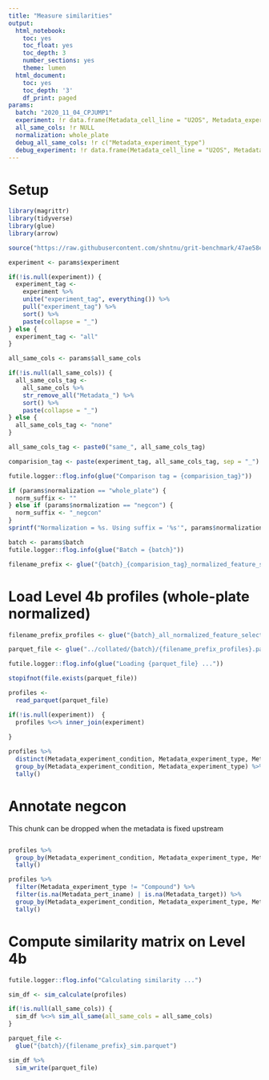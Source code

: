 ```yaml
---
title: "Measure similarities"
output:
  html_notebook:
    toc: yes
    toc_float: yes
    toc_depth: 3
    number_sections: yes
    theme: lumen
  html_document:
    toc: yes
    toc_depth: '3'
    df_print: paged
params:
  batch: "2020_11_04_CPJUMP1"
  experiment: !r data.frame(Metadata_cell_line = "U2OS", Metadata_experiment_condition = "Standard")
  all_same_cols: !r NULL
  normalization: whole_plate
  debug_all_same_cols: !r c("Metadata_experiment_type")
  debug_experiment: !r data.frame(Metadata_cell_line = "U2OS", Metadata_timepoint = "48", Metadata_experiment_type = "Compound", Metadata_experiment_condition = "Standard")
---
```


# Setup

```r
library(magrittr)
library(tidyverse)
library(glue)
library(arrow)
```


```r
source("https://raw.githubusercontent.com/shntnu/grit-benchmark/47ae58e83e3db85eeaf43b51cfe0dc5a187410cb/R/cytominer-eval.R")
```


```r
experiment <- params$experiment

if(!is.null(experiment)) {
  experiment_tag <-
    experiment %>%
    unite("experiment_tag", everything()) %>%
    pull("experiment_tag") %>%
    sort() %>%
    paste(collapse = "_")
} else {
  experiment_tag <- "all"
}

all_same_cols <- params$all_same_cols

if(!is.null(all_same_cols)) {
  all_same_cols_tag <-
    all_same_cols %>%
    str_remove_all("Metadata_") %>%
    sort() %>%
    paste(collapse = "_")
} else {
  all_same_cols_tag <- "none"
}

all_same_cols_tag <- paste0("same_", all_same_cols_tag)

comparision_tag <- paste(experiment_tag, all_same_cols_tag, sep = "_")

futile.logger::flog.info(glue("Comparison tag = {comparision_tag}"))
```


```r
if (params$normalization == "whole_plate") {
  norm_suffix <- ""
} else if (params$normalization == "negcon") {
  norm_suffix <- "_negcon"
}
sprintf("Normalization = %s. Using suffix = '%s'", params$normalization, norm_suffix)
```

```r
batch <- params$batch
futile.logger::flog.info(glue("Batch = {batch}"))
```

```r
filename_prefix <- glue("{batch}_{comparision_tag}_normalized_feature_select_outlier_trimmed{norm_suffix}")
```

# Load Level 4b profiles (whole-plate normalized)

```r
filename_prefix_profiles <- glue("{batch}_all_normalized_feature_select_outlier_trimmed{norm_suffix}")

parquet_file <- glue("../collated/{batch}/{filename_prefix_profiles}.parquet")

futile.logger::flog.info(glue("Loading {parquet_file} ..."))

stopifnot(file.exists(parquet_file))

profiles <-
  read_parquet(parquet_file) 

if(!is.null(experiment))  {
  profiles %<>% inner_join(experiment)
  
}

profiles %>%
  distinct(Metadata_experiment_condition, Metadata_experiment_type, Metadata_Plate) %>%
  group_by(Metadata_experiment_condition, Metadata_experiment_type) %>%
  tally()
```

# Annotate negcon

This chunk can be dropped when the metadata is fixed upstream

```r

```


```r
profiles %>%
  group_by(Metadata_experiment_condition, Metadata_experiment_type, Metadata_negcon_or_other, Metadata_negcon_control_type_trimmed) %>%
  tally()
```


```r
profiles %>%
  filter(Metadata_experiment_type != "Compound") %>%
  filter(is.na(Metadata_pert_iname) | is.na(Metadata_target)) %>%
  group_by(Metadata_experiment_condition, Metadata_experiment_type, Metadata_negcon_or_other, Metadata_pert_iname, Metadata_target) %>%
  tally()
```


# Compute similarity matrix on Level 4b

```r
futile.logger::flog.info("Calculating similarity ...")

sim_df <- sim_calculate(profiles)

if(!is.null(all_same_cols)) {
  sim_df %<>% sim_all_same(all_same_cols = all_same_cols)
}

parquet_file <- 
  glue("{batch}/{filename_prefix}_sim.parquet")

sim_df %>%
  sim_write(parquet_file)
```


